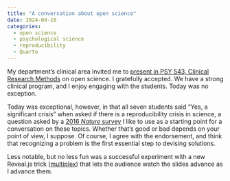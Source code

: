 ```yaml
---
title: "A conversation about open science"
date: 2024-04-16
categories:
  - open science
  - psychological science
  - reproducibility
  - Quarto
---
```


My department's clinical area invited me to [present in PSY 543, Clinical Research Methods](https://github.com/psu-psychology/psy-543-clinical-research-methods-2024) on open science.
I gratefully accepted.
We have a strong clinical program, and I enjoy engaging with the students.
Today was no exception.

Today was exceptional, however, in that all seven students said "Yes, a significant crisis" when asked if there is a reproducibility crisis in science, a question asked by a [2016 *Nature* survey](https://www.nature.com/articles/533452a) I like to use as a starting point for a conversation on these topics.
Whether that's good or bad depends on your point of view, I suppose.
Of course, I agree with the endorsement, and think that recognizing a problem is the first essential step to devising solutions.

Less notable, but no less fun was a successful experiment with a new Reveal.js trick ([multiplex ](https://quarto.org/docs/presentations/revealjs/presenting.html#multiplex)) that lets the audience watch the slides advance as I advance them.

